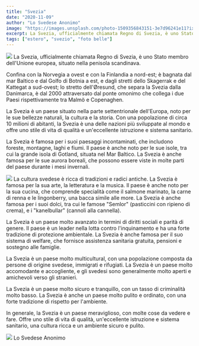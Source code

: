 ```yaml
---
title: "Svezia"
date: "2020-11-09"
author: "Lo Svedese Anonimo"
image: "https://images.unsplash.com/photo-1509356843151-3e7d96241e11?ixlib=rb-4.0.3&ixid=MnwxMjA3fDB8MHxzZWFyY2h8Mnx8c3ZlemlhfGVufDB8fDB8fA%3D%3D&auto=format&fit=crop&w=800&q=60"
excerpt: La Svezia, ufficialmente chiamata Regno di Svezia, è uno Stato membro dell'Unione europea, situato nella penisola scandinava.
tags: ["estero", "svezio", "foto belle"]
---
```

![](https://images.unsplash.com/photo-1509356843151-3e7d96241e11?ixlib=rb-4.0.3&ixid=MnwxMjA3fDB8MHxzZWFyY2h8Mnx8c3ZlemlhfGVufDB8fDB8fA%3D%3D&auto=format&fit=crop&w=800&q=60)
La Svezia, ufficialmente chiamata Regno di Svezia, è uno Stato membro dell'Unione europea, situato nella penisola scandinava.

Confina con la Norvegia a ovest e con la Finlandia a nord-est; è bagnata dal mar Baltico e dal Golfo di Botnia a est, e dagli stretti dello Skagerrak e del Kattegat a sud-ovest; lo stretto dell'Øresund, che separa la Svezia dalla Danimarca, è dal 2000 attraversato dal ponte omonimo che collega i due Paesi rispettivamente tra Malmö e Copenaghen.


La Svezia è un paese situato nella parte settentrionale dell'Europa, noto per le sue bellezze naturali, la cultura e la storia. Con una popolazione di circa 10 milioni di abitanti, la Svezia è una delle nazioni più sviluppate al mondo e offre uno stile di vita di qualità e un'eccellente istruzione e sistema sanitario.

La Svezia è famosa per i suoi paesaggi incontaminati, che includono foreste, montagne, laghi e fiumi. Il paese è anche noto per le sue isole, tra cui la grande isola di Gotland, situata nel Mar Baltico. La Svezia è anche famosa per le sue aurora boreali, che possono essere viste in molte parti del paese durante i mesi invernali.

![](https://images.unsplash.com/photo-1614587396292-8e7aefcee7f6?ixlib=rb-4.0.3&ixid=MnwxMjA3fDB8MHxzZWFyY2h8MTZ8fHN2ZXppYXxlbnwwfHwwfHw%3D&auto=format&fit=crop&w=800&q=60)
La cultura svedese è ricca di tradizioni e radici antiche. La Svezia è famosa per la sua arte, la letteratura e la musica. Il paese è anche noto per la sua cucina, che comprende specialità come il salmone marinato, la carne di renna e le lingonberry, una bacca simile alle more. La Svezia è anche famosa per i suoi dolci, tra cui le famose "Semlor" (pasticcini con ripieno di crema), e i "kanelbullar" (cannoli alla cannella).

La Svezia è un paese molto avanzato in termini di diritti sociali e parità di genere. Il paese è un leader nella lotta contro l'inquinamento e ha una forte tradizione di protezione ambientale. La Svezia è anche famosa per il suo sistema di welfare, che fornisce assistenza sanitaria gratuita, pensioni e sostegno alle famiglie.

La Svezia è un paese molto multicultural, con una popolazione composta da persone di origine svedese, immigrati e rifugiati. La Svezia è un paese molto accomodante e accogliente, e gli svedesi sono generalmente molto aperti e amichevoli verso gli stranieri.

La Svezia è un paese molto sicuro e tranquillo, con un tasso di criminalità molto basso. La Svezia è anche un paese molto pulito e ordinato, con una forte tradizione di rispetto per l'ambiente.

In generale, la Svezia è un paese meraviglioso, con molte cose da vedere e fare. Offre uno stile di vita di qualità, un'eccellente istruzione e sistema sanitario, una cultura ricca e un ambiente sicuro e pulito.



![](https://images.unsplash.com/photo-1455577380025-4321f1e1dca7?ixlib=rb-4.0.3&ixid=MnwxMjA3fDB8MHxzZWFyY2h8MTR8fHN2ZXppYXxlbnwwfHwwfHw%3D&auto=format&fit=crop&w=800&q=60)
<Signature>
    Lo Svedese Anonimo
</Signature>
